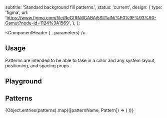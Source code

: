 


  subtitle: 'Standard background fill patterns.',
  status: 'current',
  design: {
    type: 'figma',
    url: 'https://www.figma.com/file/ReGfRNillGABAj5SlITalN/%F0%9F%93%90-Gamut?node-id=1124%3A1569',
  },
};

<Meta of={PatternsStories} />

<ComponentHeader {...parameters} />

## Usage

Patterns are intended to be able to take in a color and any system layout, positioning, and spacing props.

## Playground

<Canvas sourceState="shown" of={PatternsStories.Default}/>

<Controls />

## Patterns

<IconGallery>
  {Object.entries(patterns).map(([patternName, Pattern]) => (
    <IconItem key={patternName} name={patternName}>
      <Pattern width="128px" />
    </IconItem>
  ))}
</IconGallery>
